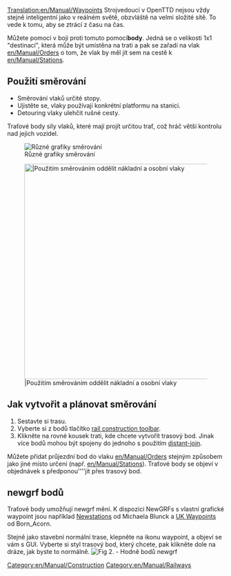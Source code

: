 [[Translation:en/Manual/Waypoints]]
{{en/Translation|origin= en/Manual/Waypoints
|from  = en
|to    = cs
|Percentage = 0
}}
Strojvedoucí v OpenTTD nejsou vždy stejně inteligentní jako v reálném světě, obzvláště na velmi složité sítě. To vede k tomu, aby se ztrácí z času na čas.

Můžete pomoci v boji proti tomuto pomocí'''body'''. Jedná se o velikosti 1x1 "destinací", která může být umístěna na trati a pak se zařadí na vlak [[en/Manual/Orders]] o tom, že vlak by měl jít sem na cestě k [[en/Manual/Stations]].

==Použití směrování==

* Směrování vlaků určité stopy.
* Ujistěte se, vlaky používají konkrétní platformu na stanici.
* Detouring vlaky ulehčit rušné cesty.

Traťové body síly vlaků, které mají projít určitou trať, což hráč větší kontrolu nad jejich vozidel.

[[File:en/Manual/Checkpoints.png|center|frame|Různé grafiky směrování]]

[[File:en/Manual/Waypoints.png|center|thumb|500px||Použitím směrováním oddělit nákladní a osobní vlaky]]

==Jak vytvořit a plánovat směrování==

# Sestavte si trasu.
# Vyberte si z bodů tlačítko [[en/Manual/Railway construction#railway-construction-toolbar|rail construction toolbar]].
# Klikněte na rovné kousek trati, kde chcete vytvořit trasový bod. Jinak více bodů mohou být spojeny do jednoho s použitím [[en/Archive/Manual/Settings/Distant-join stations|distant-join]].

Můžete přidat průjezdní bod do vlaku [[en/Manual/Orders]] stejným způsobem jako jiné místo určení (např. [[en/Manual/Stations]]). Traťové body se objeví v objednávek s předponou''''jít přes trasový bod.

== newgrf bodů ==
Traťové body umožňují newgrf mění. K dispozici NewGRFs s vlastní grafické waypoint jsou například [http://grfcrawler.tt-forums.net/details.php?do=details&id=13 Newstations] od Michaela Blunck a [http://grfcrawler.tt-forums.net/details.php?do=details&id=104 UK Waypoints] od Born_Acorn.

Stejně jako stavební normální trase, klepněte na ikonu waypoint, a objeví se vám s GUI. Vyberte si styl trasový bod, který chcete, pak klikněte dole na dráze, jak byste to normálně.
[[File:en/Manual/Newgrfwayp.png|center|frame|Fig 2. - Hodně bodů newgrf]]

[[Category:en/Manual/Construction]]
[[Category:en/Manual/Railways]]